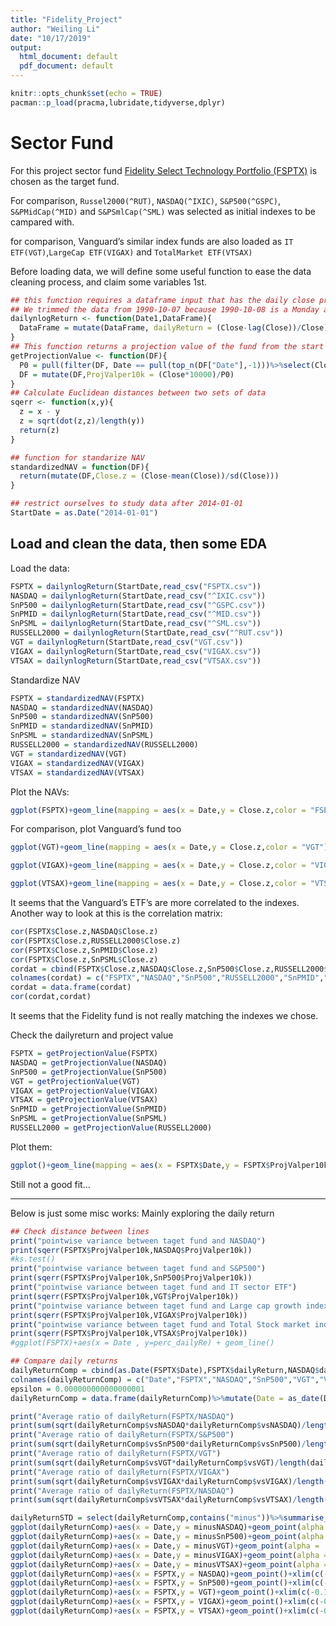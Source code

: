 ```yaml
---
title: "Fidelity_Project"
author: "Weiling Li"
date: "10/17/2019"
output:
  html_document: default
  pdf_document: default
---
```


```r
knitr::opts_chunk$set(echo = TRUE)
pacman::p_load(pracma,lubridate,tidyverse,dplyr)
``` 

# Sector Fund

For this project sector fund [Fidelity Select Technology Portfolio (FSPTX)](https://fundresearch.fidelity.com/mutual-funds/summary/316390202) is chosen as the target fund.     

For comparison, `Russel2000(^RUT)`, `NASDAQ(^IXIC)`, `S&P500(^GSPC)`, `S&PMidCap(^MID)` and `S&PSmlCap(^SML)` was selected as initial indexes to be campared with.

for comparison, Vanguard's similar index funds are also loaded as `IT ETF(VGT)`,`LargeCap ETF(VIGAX)` and `TotalMarket ETF(VTSAX)`

Before loading data, we will define some useful function to ease the data cleaning process, and claim some variables 1st.
```r
## this function requires a dataframe input that has the daily close price named:Closed and a date column named: Date with format as: floating point and "xxxx(year)-xx(month)-xx(day)"
## We trimmed the data from 1990-10-07 because 1990-10-08 is a Monday and Stock market closed during weekend
dailynlogReturn <- function(Date1,DataFrame){
  DataFrame = mutate(DataFrame, dailyReturn = (Close-lag(Close))/Close)%>%mutate(perc_dailyRe = round(dailyReturn*100.0,3))%>%mutate(log.Close = log(Close))%>%filter(Date >= Date1)%>%filter(Date <= as.Date("2018-12-31"))
}
## This function returns a projection value of the fund from the start date and assuming 10k investment from the start and reinvest all earnings
getProjectionValue <- function(DF){
  P0 = pull(filter(DF, Date == pull(top_n(DF["Date"],-1)))%>%select(Close))
  DF = mutate(DF,ProjValper10k = (Close*10000)/P0)
}
## Calculate Euclidean distances between two sets of data
sqerr <- function(x,y){
  z = x - y
  z = sqrt(dot(z,z)/length(y))
  return(z)
}

## function for standarize NAV
standardizedNAV = function(DF){
  return(mutate(DF,Close.z = (Close-mean(Close))/sd(Close)))
}

## restrict ourselves to study data after 2014-01-01
StartDate = as.Date("2014-01-01")

```

## Load and clean the data, then some EDA
Load the data:

```r
FSPTX = dailynlogReturn(StartDate,read_csv("FSPTX.csv"))
NASDAQ = dailynlogReturn(StartDate,read_csv("^IXIC.csv"))
SnP500 = dailynlogReturn(StartDate,read_csv("^GSPC.csv"))
SnPMID = dailynlogReturn(StartDate,read_csv("^MID.csv"))
SnPSML = dailynlogReturn(StartDate,read_csv("^SML.csv"))
RUSSELL2000 = dailynlogReturn(StartDate,read_csv("^RUT.csv"))
VGT = dailynlogReturn(StartDate,read_csv("VGT.csv"))
VIGAX = dailynlogReturn(StartDate,read_csv("VIGAX.csv"))
VTSAX = dailynlogReturn(StartDate,read_csv("VTSAX.csv"))
```

Standardize NAV

```r
FSPTX = standardizedNAV(FSPTX)
NASDAQ = standardizedNAV(NASDAQ)
SnP500 = standardizedNAV(SnP500)
SnPMID = standardizedNAV(SnPMID)
SnPSML = standardizedNAV(SnPSML)
RUSSELL2000 = standardizedNAV(RUSSELL2000)
VGT = standardizedNAV(VGT)
VIGAX = standardizedNAV(VIGAX)
VTSAX = standardizedNAV(VTSAX)
```

Plot the NAVs:

```r
ggplot(FSPTX)+geom_line(mapping = aes(x = Date,y = Close.z,color = "FSPTX"))+geom_line(mapping = aes(x = NASDAQ$Date,y = NASDAQ$Close.z,color = "NASDAQ"),alpha = .4)+geom_line(mapping = aes(x = SnPMID$Date,y = SnPMID$Close.z,color = "S&PmidCAP"),alpha = .4)+geom_line(mapping = aes(x = SnPSML$Date,y = SnPSML$Close.z,color = "S&PsmlCAP"),alpha = .4)+geom_line(mapping = aes(x = RUSSELL2000$Date,y = RUSSELL2000$Close.z,color = "Russell2000"),alpha = .4)+ylab("standardized NAV")
```

For comparison, plot Vanguard's fund too

```r
ggplot(VGT)+geom_line(mapping = aes(x = Date,y = Close.z,color = "VGT"))+geom_line(mapping = aes(x = NASDAQ$Date,y = NASDAQ$Close.z,color = "NASDAQ"),alpha = .4)+geom_line(mapping = aes(x = SnPMID$Date,y = SnPMID$Close.z,color = "S&PmidCAP"),alpha = .4)+geom_line(mapping = aes(x = SnPSML$Date,y = SnPSML$Close.z,color = "S&PsmlCAP"),alpha = .4)+geom_line(mapping = aes(x = RUSSELL2000$Date,y = RUSSELL2000$Close.z,color = "Russell2000"),alpha = .4)+ylab("standardized NAV")

ggplot(VIGAX)+geom_line(mapping = aes(x = Date,y = Close.z,color = "VIGAX"))+geom_line(mapping = aes(x = NASDAQ$Date,y = NASDAQ$Close.z,color = "NASDAQ"),alpha = .4)+geom_line(mapping = aes(x = SnPMID$Date,y = SnPMID$Close.z,color = "S&PmidCAP"),alpha = .4)+geom_line(mapping = aes(x = SnPSML$Date,y = SnPSML$Close.z,color = "S&PsmlCAP"),alpha = .4)+geom_line(mapping = aes(x = RUSSELL2000$Date,y = RUSSELL2000$Close.z,color = "Russell2000"),alpha = .4)+ylab("standardized NAV")

ggplot(VTSAX)+geom_line(mapping = aes(x = Date,y = Close.z,color = "VTSAX"))+geom_line(mapping = aes(x = NASDAQ$Date,y = NASDAQ$Close.z,color = "NASDAQ"),alpha = .4)+geom_line(mapping = aes(x = SnPMID$Date,y = SnPMID$Close.z,color = "S&PmidCAP"),alpha = .4)+geom_line(mapping = aes(x = SnPSML$Date,y = SnPSML$Close.z,color = "S&PsmlCAP"),alpha = .4)+geom_line(mapping = aes(x = RUSSELL2000$Date,y = RUSSELL2000$Close.z,color = "Russell2000"),alpha = .4)+ylab("standardized NAV")
```

It seems that the Vanguard's ETF's are more correlated to the indexes. Another way to look at this is the correlation matrix:

```r
cor(FSPTX$Close.z,NASDAQ$Close.z)
cor(FSPTX$Close.z,RUSSELL2000$Close.z)
cor(FSPTX$Close.z,SnPMID$Close.z)
cor(FSPTX$Close.z,SnPSML$Close.z)
cordat = cbind(FSPTX$Close.z,NASDAQ$Close.z,SnP500$Close.z,RUSSELL2000$Close.z,SnPMID$Close.z,SnPSML$Close.z,VGT$Close.z,VIGAX$Close.z,VTSAX$Close.z)
colnames(cordat) = c("FSPTX","NASDAQ","SnP500","RUSSELL2000","SnPMID","SnPSML","VGT(IT ETF)","VIGAX(LargeCAP)","VTSAX(TotalMarket)")
cordat = data.frame(cordat)
cor(cordat,cordat)
```

It seems that the Fidelity fund is not really matching the indexes we chose.   

Check the dailyreturn and project value

```r
FSPTX = getProjectionValue(FSPTX)
NASDAQ = getProjectionValue(NASDAQ)
SnP500 = getProjectionValue(SnP500)
VGT = getProjectionValue(VGT)
VIGAX = getProjectionValue(VIGAX)
VTSAX = getProjectionValue(VTSAX)
SnPMID = getProjectionValue(SnPMID)
SnPSML = getProjectionValue(SnPSML)
RUSSELL2000 = getProjectionValue(RUSSELL2000)
```

Plot them:

```r
ggplot()+geom_line(mapping = aes(x = FSPTX$Date,y = FSPTX$ProjValper10k,color = 'FSPTX'))+geom_line(mapping = aes(x = NASDAQ$Date,y = NASDAQ$ProjValper10k,color = 'NASDAQ'),size = 1.5,alpha = .6)+geom_line(mapping = aes(x = SnP500$Date,y = SnP500$ProjValper10k,color = 'S&P500'),size = 1.5,alpha = .6)+geom_line(mapping = aes(x = VGT$Date,y = VGT$ProjValper10k,color = 'VGT(ITsecETF)'),size = 1,alpha = .2)+geom_line(mapping = aes(x = VIGAX$Date,y = VIGAX$ProjValper10k,color = 'VIGAX(LARGECAPGROWTH)'),size = 1,alpha = .2)+geom_line(mapping = aes(x = VTSAX$Date,y = VTSAX$ProjValper10k,color = 'VTSAX(TOTALSTOCK)'),size = 1,alpha = .2)+geom_line(mapping = aes(x = SnPMID$Date,y = SnPMID$ProjValper10k,color = 'S&PmidCAP'),size = 1,alpha = .2)+geom_line(mapping = aes(x = SnPSML$Date,y = SnPSML$ProjValper10k,color = 'S&PsmlCAP'),size = 1,alpha = .2)+xlab("Date")+ylab("HypoGrowth of 10,000")
```

Still not a good fit...

---

Below is just some misc works: Mainly exploring the daily return

```r
## Check distance between lines
print("pointwise variance between taget fund and NASDAQ")
print(sqerr(FSPTX$ProjValper10k,NASDAQ$ProjValper10k))
#ks.test()
print("pointwise variance between taget fund and S&P500")
print(sqerr(FSPTX$ProjValper10k,SnP500$ProjValper10k))
print("pointwise variance between taget fund and IT sector ETF")
print(sqerr(FSPTX$ProjValper10k,VGT$ProjValper10k))
print("pointwise variance between taget fund and Large cap growth index fund")
print(sqerr(FSPTX$ProjValper10k,VIGAX$ProjValper10k))
print("pointwise variance between taget fund and Total Stock market index fund")
print(sqerr(FSPTX$ProjValper10k,VTSAX$ProjValper10k))
#ggplot(FSPTX)+aes(x = Date , y=perc_dailyRe) + geom_line()

## Compare daily returns
dailyReturnComp = cbind(as.Date(FSPTX$Date),FSPTX$dailyReturn,NASDAQ$dailyReturn,SnP500$dailyReturn,VGT$dailyReturn,VIGAX$dailyReturn,VTSAX$dailyReturn)
colnames(dailyReturnComp) = c("Date","FSPTX","NASDAQ","SnP500","VGT","VIGAX","VTSAX")
epsilon = 0.000000000000000001
dailyReturnComp = data.frame(dailyReturnComp)%>%mutate(Date = as_date(Date),vsNASDAQ = ifelse(NASDAQ*NASDAQ<=epsilon,FSPTX,FSPTX/NASDAQ),vsSnP500 = ifelse(SnP500*SnP500<=epsilon,FSPTX,FSPTX/SnP500),vsVGT = ifelse(VGT*VGT<=epsilon,FSPTX,FSPTX/VGT),vsVIGAX = ifelse(VIGAX*VIGAX<=epsilon,FSPTX,FSPTX/VIGAX),vsVTSAX = ifelse(VTSAX*VTSAX<=epsilon,FSPTX,FSPTX/VTSAX))%>%mutate(minusNASDAQ = FSPTX-NASDAQ,minusSnP500 = FSPTX-SnP500,minusVGT = FSPTX-VGT,minusVIGAX= FSPTX-VIGAX,minusVTSAX = FSPTX-VTSAX)

print("Average ratio of dailyReturn(FSPTX/NASDAQ")
print(sum(sqrt(dailyReturnComp$vsNASDAQ*dailyReturnComp$vsNASDAQ)/length(dailyReturnComp$vsNASDAQ)))
print("Average ratio of dailyReturn(FSPTX/S&P500")
print(sum(sqrt(dailyReturnComp$vsSnP500*dailyReturnComp$vsSnP500)/length(dailyReturnComp$vsSnP500)))
print("Average ratio of dailyReturn(FSPTX/VGT")
print(sum(sqrt(dailyReturnComp$vsVGT*dailyReturnComp$vsVGT)/length(dailyReturnComp$vsVGT)))
print("Average ratio of dailyReturn(FSPTX/VIGAX")
print(sum(sqrt(dailyReturnComp$vsVIGAX*dailyReturnComp$vsVIGAX)/length(dailyReturnComp$vsVIGAX)))
print("Average ratio of dailyReturn(FSPTX/NASDAQ")
print(sum(sqrt(dailyReturnComp$vsVTSAX*dailyReturnComp$vsVTSAX)/length(dailyReturnComp$vsVTSAX)))

dailyReturnSTD = select(dailyReturnComp,contains("minus"))%>%summarise_all(funs(sd))
ggplot(dailyReturnComp)+aes(x = Date,y = minusNASDAQ)+geom_point(alpha = .1)+geom_smooth(method = "loess",se = TRUE)
ggplot(dailyReturnComp)+aes(x = Date,y = minusSnP500)+geom_point(alpha = .1)+geom_smooth(method = "loess",se = TRUE)
ggplot(dailyReturnComp)+aes(x = Date,y = minusVGT)+geom_point(alpha = .1)+geom_smooth(method = "loess",se = TRUE)
ggplot(dailyReturnComp)+aes(x = Date,y = minusVIGAX)+geom_point(alpha = .1)+geom_smooth(method = "loess",se = TRUE)
ggplot(dailyReturnComp)+aes(x = Date,y = minusVTSAX)+geom_point(alpha = .1)+geom_smooth(method = "loess",se = TRUE)
ggplot(dailyReturnComp)+aes(x = FSPTX,y = NASDAQ)+geom_point()+xlim(c(-0.15,0.15))+ylim(c(-0.15,0.15))+geom_abline(intercept = 0.0,slope = 1.0)
ggplot(dailyReturnComp)+aes(x = FSPTX,y = SnP500)+geom_point()+xlim(c(-0.15,0.15))+ylim(c(-0.15,0.15))+geom_abline(intercept = 0.0,slope = 1.0)
ggplot(dailyReturnComp)+aes(x = FSPTX,y = VGT)+geom_point()+xlim(c(-0.15,0.15))+ylim(c(-0.15,0.15))+geom_abline(intercept = 0.0,slope = 1.0)
ggplot(dailyReturnComp)+aes(x = FSPTX,y = VIGAX)+geom_point()+xlim(c(-0.15,0.15))+ylim(c(-0.15,0.15))+geom_abline(intercept = 0.0,slope = 1.0)
ggplot(dailyReturnComp)+aes(x = FSPTX,y = VTSAX)+geom_point()+xlim(c(-0.15,0.15))+ylim(c(-0.15,0.15))+geom_abline(intercept = 0.0,slope = 1.0)
```

